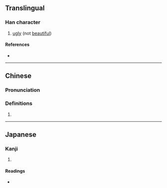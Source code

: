 {{character info}}
==Translingual==

===Han character===
{{Han char|rn=9|rad=人|as=14|sn=16|four=|canj=OSIT,OSMT|ids=⿰亻監}}

# [[ugly]] (not [[beautiful]])

====References====
* {{Han ref|kx=0120.010|dkj=01229|dj=0253.160|hdz=10230.050|uh=5116|ud=20758}}

----

==Chinese==
{{zh-forms|s=𫣉}}

===Pronunciation===
{{zh-pron
|m=lán
|c=laam4
|mc=y
|oc=y
|ma=
|cat=a
}}

===Definitions===
{{zh-hanzi}}

# {{zh-only|儖儳|[[ugly]] (not [[beautiful]])}}

----

==Japanese==

===Kanji===
{{ja-kanji|grade=|rs=人14}}

# {{rfdef|ja|sort=人14}}

====Readings====
* {{ja-readings|on=[[らん]] (ran)|kun=[[みにくい]] (minikui)}}